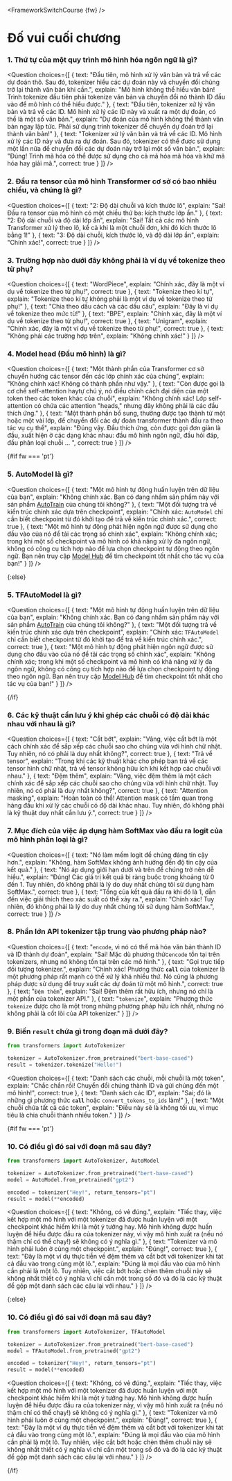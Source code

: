 <FrameworkSwitchCourse {fw} />

<!-- DISABLE-FRONTMATTER-SECTIONS -->

# Đố vui cuối chương

<CourseFloatingBanner
    chapter={2}
    classNames="absolute z-10 right-0 top-0"
/>

### 1. Thứ tự của một quy trình mô hình hóa ngôn ngữ là gì?

<Question
	choices={[
		{
			text: "Đầu tiên, mô hình xử lý văn bản và trả về các dự đoán thô. Sau đó, tokenizer hiểu các dự đoán này và chuyển đổi chúng trở lại thành văn bản khi cần.",
			explain: "Mô hình không thể hiểu văn bản! Trình tokenize đầu tiên phải tokenize văn bản và chuyển đổi nó thành ID đầu vào để mô hình có thể hiểu được."
		},
		{
			text: "Đầu tiên, tokenizer xử lý văn bản và trả về các ID. Mô hình xử lý các ID này và xuất ra một dự đoán, có thể là một số văn bản.",
			explain: "Dự đoán của mô hình không thể thành văn bản ngay lập tức. Phải sử dụng trình tokenizer để chuyển dự đoán trở lại thành văn bản!"
		},
		{
			text: "Tokenizer xử lý văn bản và trả về các ID. Mô hình xử lý các ID này và đưa ra dự đoán. Sau đó, tokenizer có thể được sử dụng một lần nữa để chuyển đổi các dự đoán này trở lại một số văn bản.",
			explain: "Đúng! Trình mã hóa có thể được sử dụng cho cả mã hóa mã hóa và khử mã hóa hay giải mã.",
            correct: true
		}
	]}
/>

### 2. Đầu ra tensor của mô hình Transformer cơ sở có bao nhiêu chiều, và chúng là gì?

<Question
	choices={[
		{
			text: "2: Độ dài chuỗi và kích thước lô",
			explain: "Sai! Đầu ra tensor của mô hình có một chiều thứ ba: kích thước lớp ẩn."
		},
		{
			text: "2: Độ dài chuỗi và độ dài lớp ẩn",
			explain: "Sai! Tất cả các mô hình Transformer xử lý theo lô, kể cả khi là một chuỗi đơn, khi đó kích thước lô bằng 1!"
		},
		{
			text: "3: Độ dài chuỗi, kích thước lô, và độ dài lớp ẩn",
			explain: "Chính xác!",
            correct: true
		}
	]}
/>

### 3. Trường hợp nào dưới đây không phải là ví dụ về tokenize theo từ phụ?

<Question
	choices={[
		{
			text: "WordPiece",
			explain: "Chính xác, đây là một ví dụ về tokenize theo từ phụ!",
            correct: true
		},
		{
			text: "Tokenize theo kí tự",
			explain: "Tokenize theo kí tự không phải là một ví dụ về tokenize theo từ phụ!"
		},
		{
			text: "Chia theo dấu cách và các dấu câu",
			explain: "Đây là ví dụ về tokenize theo mức từ!"
		},
		{
			text: "BPE",
			explain: "Chính xác, đây là một ví dụ về tokenize theo từ phụ!",
            correct: true
        },
		{
			text: "Unigram",
			explain: "Chính xác, đây là một ví dụ về tokenize theo từ phụ!",
            correct: true
        },
		{
			text: "Không phải các trường hợp trên",
			explain: "Không chính xác!"
        }
	]}
/>

### 4. Model head (Đầu mô hình) là gì?

<Question
	choices={[
		{
			text: "Một thành phần của Transformer cơ sở chuyển hướng các tensor đến các lớp chính xác của chúng",
			explain: "Không chính xác! Không có thành phần như vậy."
		},
		{
			text: "Còn được gọi là cơ chế self-attention haytự chú ý, nó điều chỉnh cách đại diện của một token theo các token khác của chuỗi",
			explain: "Không chính xác! Lớp self-attention có chứa các attention \"heads,\" nhưng đây không phải là các đầu thích ứng."
		},
		{
			text: "Một thành phần bổ sung, thường được tạo thành từ một hoặc một vài lớp, để chuyển đổi các dự đoán transformer thành đầu ra theo tác vụ cụ thể",
			explain: "Đúng vậy. Đầu thích ứng, còn được gọi đơn giản là đầu, xuất hiện ở các dạng khác nhau: đầu mô hình ngôn ngữ, đầu hỏi đáp, đầu phân loại chuỗi ... ",
			correct: true
		} 
	]}
/>

{#if fw === 'pt'}

### 5. AutoModel là gì?

<Question
	choices={[
		{
			text: "Một mô hình tự động huấn luyện trên dữ liệu của bạn",
			explain: "Không chính xác. Bạn có đang nhầm sản phẩm này với sản phẩm <a href='https://huggingface.co/autotrain'>AutoTrain</a> của chúng tôi không?"
		},
		{
			text: "Một đối tượng trả về kiến trúc chính xác dựa trên checkpoint",
			explain: "Chính xác: <code>AutoModel</code> chỉ cần biết checkpoint từ đó khởi tạo để trả về kiến trúc chính xác.",
			correct: true
		},
		{
			text: "Một mô hình tự động phát hiện ngôn ngữ được sử dụng cho đầu vào của nó để tải các trọng số chính xác",
			explain: "Không chính xác; trong khi một số checkpoint và mô hình có khả năng xử lý đa ngôn ngữ, không có công cụ tích hợp nào để lựa chọn checkpoint tự động theo ngôn ngữ. Bạn nên truy cập <a href='https://huggingface.co/models'>Model Hub</a>  để tìm checkpoint tốt nhất cho tác vụ của bạn!"
		} 
	]}
/>

{:else}
### 5. TFAutoModel là gì?

<Question
	choices={[
		{
			text: "Một mô hình tự động huấn luyện trên dữ liệu của bạn",
			explain: "Không chính xác. Bạn có đang nhầm sản phẩm này với sản phẩm <a href='https://huggingface.co/autotrain'>AutoTrain</a> của chúng tôi không?"
		},
		{
			text: "Một đối tượng trả về kiến trúc chính xác dựa trên checkpoint",
			explain: "Chính xác: <code>TFAutoModel</code> chỉ cần biết checkpoint từ đó khởi tạo để trả về kiến trúc chính xác.",
			correct: true
		},
		{
			text: "Một mô hình tự động phát hiện ngôn ngữ được sử dụng cho đầu vào của nó để tải các trọng số chính xác",
			explain: "Không chính xác; trong khi một số checkpoint và mô hình có khả năng xử lý đa ngôn ngữ, không có công cụ tích hợp nào để lựa chọn checkpoint tự động theo ngôn ngữ. Bạn nên truy cập <a href='https://huggingface.co/models'>Model Hub</a>  để tìm checkpoint tốt nhất cho tác vụ của bạn!"
		} 
	]}
/>

{/if}

### 6. Các kỹ thuật cần lưu ý khi ghép các chuỗi có độ dài khác nhau với nhau là gì?

<Question
	choices={[
		{
			text: "Cắt bớt",
			explain: "Vâng, việc cắt bớt là một cách chính xác để sắp xếp các chuỗi sao cho chúng vừa với hình chữ nhật. Tuy nhiên, nó có phải là duy nhất không?",
			correct: true
		},
		{
			text: "Trả về tensor",
			explain: "Trong khi các kỹ thuật khác cho phép bạn trả về các tensor hình chữ nhật, trả về tensor không hữu ích khi kết hợp các chuỗi với nhau."
		},
		{
			text: "Đệm thêm",
			explain: "Vâng, việc đệm thêm là một cách chính xác để sắp xếp các chuỗi sao cho chúng vừa với hình chữ nhật. Tuy nhiên, nó có phải là duy nhất không?",
			correct: true
		}, 
		{
			text: "Attention masking",
			explain: "Hoàn toàn có thể! Attention mask có tầm quan trọng hàng đầu khi xử lý các chuỗi có độ dài khác nhau. Tuy nhiên, đó không phải là kỹ thuật duy nhất cần lưu ý.",
			correct: true
		} 
	]}
/>

### 7. Mục đích của việc áp dụng hàm SoftMax vào đầu ra logit của mô hình phân loại là gì?

<Question
	choices={[
		{
			text: "Nó làm mềm logit để chúng đáng tin cậy hơn.",
			explain: "Không, hàm SoftMax không ảnh hưởng đến độ tin cậy của kết quả."
		},
		{
			text: "Nó áp dụng giới hạn dưới và trên để chúng trở nên dễ hiểu.",
			explain: "Đúng! Các giá trị kết quả bị ràng buộc trong khoảng từ 0 đến 1. Tuy nhiên, đó không phải là lý do duy nhất chúng tôi sử dụng hàm SoftMax.",
            correct: true
		},
		{
			text: "Tổng của kết quả đầu ra khi đó là 1, dẫn đến việc giải thích theo xác suất có thể xảy ra.",
			explain: "Chính xác!  Tuy nhiên, đó không phải là lý do duy nhất chúng tôi sử dụng hàm SoftMax.",
            correct: true
		}
	]}
/>

### 8. Phần lớn API tokenizer tập trung vào phương pháp nào?

<Question
	choices={[
		{
			text: "<code>encode</code>, vì nó có thể mã hóa văn bản thành ID và ID thành dự đoán",
			explain: "Sai! Mặc dù phương thức<code>encode</code> tồn tại trên tokenizers, nhưng nó không tồn tại trên các mô hình."
		},
		{
			text: "Gọi trực tiếp đối tượng tokenizer.",
			explain: "Chính xác! Phương thức <code>__call__</code> của tokenizer là một phương pháp rất mạnh có thể xử lý khá nhiều thứ. Nó cũng là phương pháp được sử dụng để truy xuất các dự đoán từ một mô hình.",
			correct: true
		},
		{
			text: "<code>Đệm thêm</code>",
			explain: "Sai! Đệm thêm rất hữu ích, nhưng nó chỉ là một phần của tokenizer API."
		},
		{
			text: "<code>tokenize</code>",
			explain: "Phương thức <code>tokenize</code> được cho là một trong những phương pháp hữu ích nhất, nhưng nó không phải là cốt lõi của API tokenizer."
		}
	]}
/>

### 9. Biến `result` chứa gì trong đoạn mã dưới đây?

```py
from transformers import AutoTokenizer

tokenizer = AutoTokenizer.from_pretrained("bert-base-cased")
result = tokenizer.tokenize("Hello!")
```

<Question
	choices={[
		{
			text: "Danh sách các chuỗi, mỗi chuỗi là một token",
			explain: "Chắc chắn rồi! Chuyển đổi chúng thành ID và gửi chúng đến một mô hình!",
            correct: true
		},
		{
			text: "Danh sách các ID",
			explain: "Sai; đó là những gì phương thức <code>__call__</code> hoặc <code>convert_tokens_to_ids</code> làm!"
		},
		{
			text: "Một chuỗi chứa tất cả các token",
			explain: "Điều này sẽ là không tối ưu, vì mục tiêu là chia chuỗi thành nhiều token."
		}
	]}
/>

{#if fw === 'pt'}

### 10. Có điều gì đó sai với đoạn mã sau đây?

```py
from transformers import AutoTokenizer, AutoModel

tokenizer = AutoTokenizer.from_pretrained("bert-base-cased")
model = AutoModel.from_pretrained("gpt2")

encoded = tokenizer("Hey!", return_tensors="pt")
result = model(**encoded)
```

<Question
	choices={[
		{
			text: "Không, có vẻ đúng.",
			explain: "Tiếc thay, việc kết hợp một mô hình với một tokenizer đã được huấn luyện với một checkpoint khác hiếm khi là một ý tưởng hay. Mô hình không được huấn luyện để hiểu được đầu ra của tokenizer này, vì vậy mô hình xuất ra (nếu nó thậm chí có thể chạy!) sẽ không có ý nghĩa gì."
		},
		{
			text: "Tokenizer và mô hình phải luôn ở cùng một checkpoint.",
			explain: "Đúng!",
            correct: true
		},
		{
			text: "Đây là một ví dụ thực tiễn về đệm thêm và cắt bớt với tokenizer khi tát cả đầu vào trong cùng một lô.",
			explain: "Đúng là mọi đầu vào của mô hình cần phải là một lô. Tuy nhiên, việc cắt bớt hoặc chèn thêm chuỗi này sẽ không nhất thiết có ý nghĩa vì chỉ cần một trong số đó và đó là các kỹ thuật để gộp một danh sách các câu lại với nhau."
		}
	]}
/>

{:else}
### 10. Có điều gì đó sai với đoạn mã sau đây?

```py
from transformers import AutoTokenizer, TFAutoModel

tokenizer = AutoTokenizer.from_pretrained("bert-base-cased")
model = TFAutoModel.from_pretrained("gpt2")

encoded = tokenizer("Hey!", return_tensors="pt")
result = model(**encoded)
```

<Question
	choices={[
		{
			text: "Không, có vẻ đúng.",
			explain: "Tiếc thay, việc kết hợp một mô hình với một tokenizer đã được huấn luyện với một checkpoint khác hiếm khi là một ý tưởng hay. Mô hình không được huấn luyện để hiểu được đầu ra của tokenizer này, vì vậy mô hình xuất ra (nếu nó thậm chí có thể chạy!) sẽ không có ý nghĩa gì."
		},
		{
			text: "Tokenizer và mô hình phải luôn ở cùng một checkpoint.",
			explain: "Đúng!",
            correct: true
		},
		{
			text: "Đây là một ví dụ thực tiễn về đệm thêm và cắt bớt với tokenizer khi tát cả đầu vào trong cùng một lô.",
			explain: "Đúng là mọi đầu vào của mô hình cần phải là một lô. Tuy nhiên, việc cắt bớt hoặc chèn thêm chuỗi này sẽ không nhất thiết có ý nghĩa vì chỉ cần một trong số đó và đó là các kỹ thuật để gộp một danh sách các câu lại với nhau."
		}
	]}
/>

{/if}

